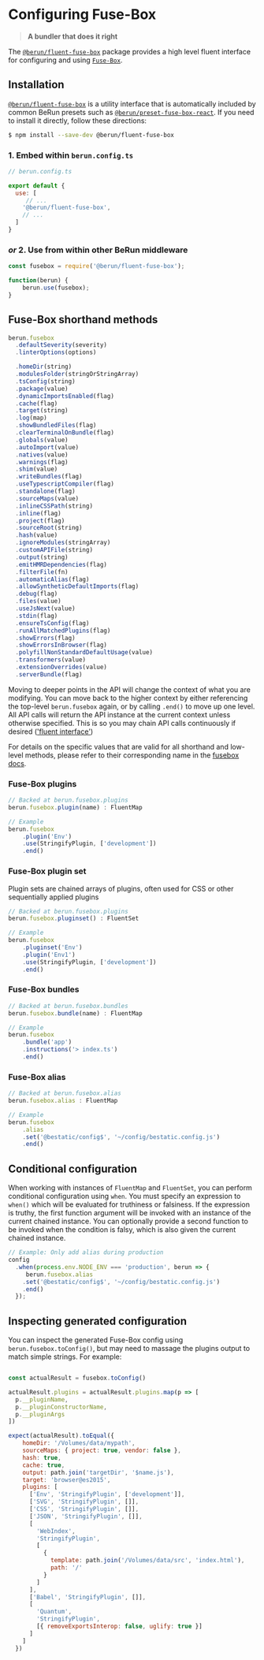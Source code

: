 # Configuring Fuse-Box

> **A bundler that does it right**

The [`@berun/fluent-fuse-box`](https://www.npmjs.com/package/@berun/fluent-fuse-box) package provides a high level fluent interface for configuring and using [`Fuse-Box`](https://fuse-box.org).

## Installation

[`@berun/fluent-fuse-box`](https://www.npmjs.com/package/@berun/fluent-fuse-box) is a utility interface that is automatically
included by common BeRun presets such as [`@berun/preset-fuse-box-react`](https://www.npmjs.com/package/@berun/preset-fuse-box-react).   If you 
need to install it directly, follow these directions:

```bash
$ npm install --save-dev @berun/fluent-fuse-box
```

### 1. Embed within `berun.config.ts`

```js
// berun.config.ts

export default {
  use: [
     // ...
    '@berun/fluent-fuse-box',
    // ...
  ]
}
```

### *or* 2. Use from within other BeRun middleware

```js
const fusebox = require('@berun/fluent-fuse-box');

function(berun) {
    berun.use(fusebox);
}
```

## Fuse-Box shorthand methods

```js
berun.fusebox
  .defaultSeverity(severity)
  .linterOptions(options)

  .homeDir(string)
  .modulesFolder(stringOrStringArray)
  .tsConfig(string)
  .package(value)
  .dynamicImportsEnabled(flag)
  .cache(flag)
  .target(string)
  .log(map)
  .showBundledFiles(flag)
  .clearTerminalOnBundle(flag)
  .globals(value)
  .autoImport(value)
  .natives(value)
  .warnings(flag)
  .shim(value)
  .writeBundles(flag)
  .useTypescriptCompiler(flag)
  .standalone(flag)
  .sourceMaps(value)
  .inlineCSSPath(string)
  .inline(flag)
  .project(flag)
  .sourceRoot(string)
  .hash(value)
  .ignoreModules(stringArray)
  .customAPIFile(string)
  .output(string)
  .emitHMRDependencies(flag)
  .filterFile(fn)
  .automaticAlias(flag)
  .allowSyntheticDefaultImports(flag)
  .debug(flag)
  .files(value)
  .useJsNext(value)
  .stdin(flag)
  .ensureTsConfig(flag)
  .runAllMatchedPlugins(flag)
  .showErrors(flag)
  .showErrorsInBrowser(flag)
  .polyfillNonStandardDefaultUsage(value)
  .transformers(value)
  .extensionOverrides(value)
  .serverBundle(flag)
```

Moving to deeper points in the API will change the context of what you
are modifying. You can move back to the higher context by either referencing
the top-level `berun.fusebox` again, or by calling `.end()` to move up one level.
All API calls will return the API instance at the current context unless otherwise
specified. This is so you may chain API calls continuously 
if desired (['fluent interface'](https://en.wikipedia.org/wiki/Fluent_interface))

For details on the specific values that are valid for all shorthand and
low-level methods, please refer to their corresponding name in the
[fusebox docs](https://fuse-box.org/docs/development/configuration).

### Fuse-Box plugins

```js
// Backed at berun.fusebox.plugins
berun.fusebox.plugin(name) : FluentMap

// Example
berun.fusebox
    .plugin('Env')
    .use(StringifyPlugin, ['development'])
    .end()

```

### Fuse-Box plugin set 

Plugin sets are chained arrays of plugins, often used for CSS or other sequentially applied plugins

```js
// Backed at berun.fusebox.plugins
berun.fusebox.pluginset() : FluentSet

// Example
berun.fusebox
    .pluginset('Env')
    .plugin('Env1')
    .use(StringifyPlugin, ['development'])
    .end()
```

### Fuse-Box bundles

```js
// Backed at berun.fusebox.bundles
berun.fusebox.bundle(name) : FluentMap

// Example
berun.fusebox
    .bundle('app')
    .instructions('> index.ts')
    .end()
```


### Fuse-Box alias

```js
// Backed at berun.fusebox.alias
berun.fusebox.alias : FluentMap

// Example
berun.fusebox
    .alias
    .set('@bestatic/config$', '~/config/bestatic.config.js')
    .end()
```

## Conditional configuration

When working with instances of `FluentMap` and `FluentSet`, you can perform
conditional configuration using `when`. You must specify an expression to
`when()` which will be evaluated for truthiness or falsiness. If the expression
is truthy, the first function argument will be invoked with an instance of the
current chained instance. You can optionally provide a second function to be
invoked when the condition is falsy, which is also given the current chained
instance.

```js
// Example: Only add alias during production
config
  .when(process.env.NODE_ENV === 'production', berun => {
     berun.fusebox.alias
    .set('@bestatic/config$', '~/config/bestatic.config.js')
    .end()
  });
```

## Inspecting generated configuration

You can inspect the generated Fuse-Box config using `berun.fusebox.toConfig()`, but may need
to massage the plugins output to match simple strings.  For example:

``` js

const actualResult = fusebox.toConfig()

actualResult.plugins = actualResult.plugins.map(p => [
  p.__pluginName,
  p.__pluginConstructorName,
  p.__pluginArgs
])

expect(actualResult).toEqual({
    homeDir: '/Volumes/data/mypath',
    sourceMaps: { project: true, vendor: false },
    hash: true,
    cache: true,
    output: path.join('targetDir', '$name.js'),
    target: 'browser@es2015',
    plugins: [
      ['Env', 'StringifyPlugin', ['development']],
      ['SVG', 'StringifyPlugin', []],
      ['CSS', 'StringifyPlugin', []],
      ['JSON', 'StringifyPlugin', []],
      [
        'WebIndex',
        'StringifyPlugin',
        [
          {
            template: path.join('/Volumes/data/src', 'index.html'),
            path: '/'
          }
        ]
      ],
      ['Babel', 'StringifyPlugin', []],
      [
        'Quantum',
        'StringifyPlugin',
        [{ removeExportsInterop: false, uglify: true }]
      ]
    ]
  })
```

